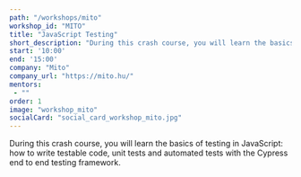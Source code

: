 ```yaml
---
path: "/workshops/mito"
workshop_id: "MITO"
title: "JavaScript Testing"
short_description: "During this crash course, you will learn the basics of testing in JavaScript: how to write testable code, unit tests and automated tests with the Cypress end to end testing framework. "
start: '10:00'
end: '15:00'
company: "Mito"
company_url: "https://mito.hu/"
mentors:
 - ""
order: 1
image: "workshop_mito"
socialCard: "social_card_workshop_mito.jpg"
---
```


During this crash course, you will learn the basics of testing in JavaScript:
how to write testable code, unit tests and automated tests with the Cypress end to end testing framework.
